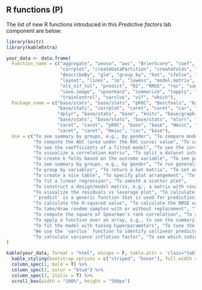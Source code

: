 ## R functions (P) {.unnumbered}

The list of new R functions introduced in this *Predictive factors* lab component are below:

```r
library(knitr)
library(kableExtra)

your_data <- data.frame(
  Function_name = c("aggregate", "anova", "auc", "BrierScore", "coef", "cor", 
                    "corrplot", "createDataPartition", "createFolds", "crPlots", 
                    "describeBy", "glm", "group_by", "hat", "ifelse", "kable", 
                    "layout", "lines", "lm", "lowess", "model.matrix", "ols_plot_resid_lev", 
                    "ols_vif_tol", "predict", "R2", "RMSE", "roc", "sample", 
                    "save.image", "spearman2", "summarize", "tapply", "train", 
                    "trainControl", "varclus", "vif", "which"),
  Package_name = c("base/stats", "base/stats", "pROC", "DescTools", "base/stats", 
                   "base/stats", "corrplot", "caret", "caret", "car", "psych", "base/stats", 
                   "dplyr", "base/stats", "base", "knitr", "base/graphics", "base/graphics", 
                   "base/stats", "base/stats", "base/stats", "olsrr", "olsrr", "base/stats", 
                   "caret", "caret", "pROC", "base", "base", "Hmisc", "dplyr", "base", 
                   "caret", "caret", "Hmisc", "car", "base"),
  Use = c("To see summary by groups, e.g., by gender", "To compare models", 
          "To compute the AUC (area under the ROC curve) value", "To calculate the Brier score", 
          "To see the coefficients of a fitted model", "To see the correlation between numeric variables", 
          "To visualize a correlation matrix", "To split a dataset into training and testing sets", 
          "To create k folds based on the outcome variable", "To see partial residual plot", 
          "To see summary by groups, e.g., by gender", "To run generalized linear models", 
          "To group by variables", "To return a hat matrix", "To set an condition, e.g., creating a categorical variable from a numerical variable based on a condition", 
          "To create a nice table", "To specify plot arrangement", "To draw a line graph", 
          "To fit a linear regression", "To smooth a scatter plot", 
          "To construct a design/model matrix, e.g., a matrix with covariate values", 
          "To visualize the residuals vs leverage plot", "To calculate tolerance and variance inflation factor", 
          "`predict` is a generic function that is used for prediction, e.g., predicting probability of an event from a model", 
          "To calculate the R-squared value", "To calculate the RMSE value", "To build a ROC curve", 
          "To take/draw random samples with or without replacement", "To save an R object", 
          "To compute the square of Spearman's rank correlation", "To see summary", 
          "To apply a function over an array, e.g., to see the summary of a variable by gender", 
          "To fit the model with tuning hyperparameters", "To tune the hyperparameters, i.e., controlling the parameters to train the model", 
          "We use the `varclus` function to identify collinear predictors with cluster analysis", 
          "To calculate variance inflation factor", "To see which indices are TRUE")
)

kable(your_data, format = "html", escape = F, table.attr = 'class="table table-hover"') %>%
  kable_styling(bootstrap_options = c("striped", "hover"), full_width = F) %>%
  column_spec(1, bold = T) %>%
  column_spec(2, color = "blue") %>%
  column_spec(3, italic = T) %>%
  scroll_box(width = "100%", height = "500px")

```
